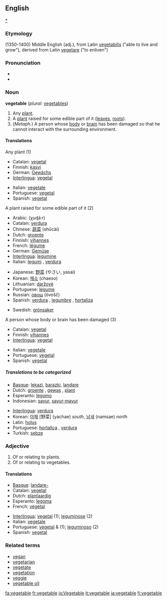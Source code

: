 ==English==
[[category:Vegetables|*]]
===Etymology===
(1350-1400) Middle English (adj.), from Latin [[vegetabilis]] ("able to live and grow"), derived from Latin [[vegetare]] ("to enliven")

===Pronunciation===
*{{SAMPA|/"vEdZ(@)t@b(@)l/}}
*{{audio|en-us-vegetable.ogg|Audio (US)}}

===Noun===
'''vegetable''' (''plural:'' [[vegetables]])

# Any [[plant]].
# A [[plant]] raised for some edible part of it ([[leaves]], [[roots]]).
# (''Metaph.'') A person whose [[body]] or [[brain]] has been damaged so that he cannot interact with the surrounding environment.

====Translations====
;Any plant (1)
{{top}}
*Catalan: [[vegetal]] {{m}}
*Finnish: [[kasvi]]
*German: [[Gewächs]] {{n}}
*[[Interlingua]]: [[vegetal]]
{{mid}}
*Italian: [[vegetale]] {{m}}
*Portuguese: [[vegetal]] {{m}}
*Spanish: [[vegetal]] {{m}}
{{bottom}}

;A plant raised for some edible part of it (2)
{{top}}
*Arabic: {{ARchar|[[خضار]]}} (χuɖá:r)
*Catalan: [[verdura]] {{f}}
*Chinese: [[蔬菜]] (shūcài)
*Dutch: [[groente]] {{f}}
*Finnish: [[vihannes]]
*French: [[légume]] {{f}}
*German: [[Gemüse]] {{n}}
*[[Interlingua]]: [[legumine]]
*Italian: [[legumi]] {{m}}, [[verdura]] {{f}}
{{mid}}
*Japanese: [[野菜]] (やさい, yasai)
*Korean: [[채소]] (chaeso)
*Lithuanian: [[daržovė]] {{f}}
*Portuguese: [[legume]] {{m}}
*Russian: [[овощ]] (óvošč) {{m}}
*Spanish: [[verdura]] {{f}}, [[legumbre]] {{m}}, [[hortaliza]] {{f}}
{{bottom}}
*Swedish: [[grönsaker]]
{{bottom}}

;A person whose body or brain has been damaged (3)
{{top}}
*Catalan: [[vegetal]] {{m}}
*Finnish: [[vihannes]]
*[[Interlingua]]: [[vegetal]]
{{mid}}
*Italian: [[vegetale]] {{m}}
*Portuguese: [[vegetal]] {{m}}
*Spanish: [[vegetal]] {{m}}
{{bottom}}

=====Translations to be categorized=====
{{checktrans}}
{{top}}
*[[Basque]]: [[lekazi]], [[barazki]], [[landare]]
*Dutch: [[groente]] {{f}}, [[gewas]] {{n}}, [[plant]] {{m}}
*Esperanto: [[legomo]]
*Indonesian: [[sayur]], [[sayur-mayur]]
{{mid}}
*[[Interlingua]]: [[verdura]]
*Korean: [[야채]] [野菜] (yachae) ''south'', [[남새]] (namsae) ''north''
*Latin: [[holus]]
*Portuguese: [[hortaliça]] {{f}}, [[verdura]] {{f}}
*Turkish: [[sebze]]
{{bottom}}

===Adjective===
# Of or relating to plants.
# Of or relating to vegetables.

====Translations====
{{top}}
*[[Basque]]: [[landare-]]
*Catalan: [[vegetal]]
*Dutch: [[plantaardig]]
*Esperanto: [[legoma]]
*French: [[végétal]]
{{mid}}
*[[Interlingua]]: [[vegetal]] (1); [[leguminose]] (2)
*Italian: [[vegetale]]
*Portuguese: [[vegetal]] {{m}} & {{f}} (1); [[leguminoso]] {{m}} (2)
*Spanish: [[vegetal]]
{{bottom}}

===Related terms===
*[[vegan]]
*[[vegetarian]]
*[[vegetate]]
*[[vegetation]]
*[[veggie]]
*[[vegetable oil]]

[[fa:vegetable]]
[[fr:vegetable]]
[[io:Vegetable]]
[[it:vegetable]]
[[ja:vegetable]]
[[fi:vegetable]]